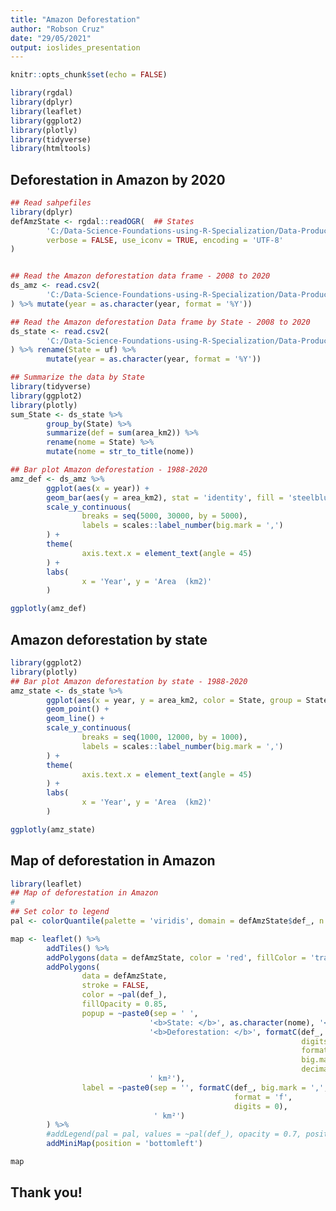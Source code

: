 ---
title: "Amazon Deforestation"
author: "Robson Cruz"
date: "29/05/2021"
output: ioslides_presentation
---

```{r setup, include=FALSE}
knitr::opts_chunk$set(echo = FALSE)
```

```{r, echo=FALSE, message=FALSE, warning=FALSE, comment='', cache=TRUE}
library(rgdal) 
library(dplyr)
library(leaflet)
library(ggplot2)
library(plotly)
library(tidyverse)
library(htmltools)
```

## Deforestation in Amazon by 2020
```{r, echo=FALSE, warning=FALSE, message=FALSE}
## Read sahpefiles
library(dplyr)
defAmzState <- rgdal::readOGR(  ## States
        'C:/Data-Science-Foundations-using-R-Specialization/Data-Products/Peer-graded_Assignment2/data/Amz_States_def.shp',
        verbose = FALSE, use_iconv = TRUE, encoding = 'UTF-8'
)


## Read the Amazon deforestation data frame - 2008 to 2020
ds_amz <- read.csv2(
        'C:/Data-Science-Foundations-using-R-Specialization/Data-Products/Peer-graded_Assignment2/data/terrabrasilis_legal_amazon_1988_2020.csv'
) %>% mutate(year = as.character(year, format = '%Y'))

## Read the Amazon deforestation Data frame by State - 2008 to 2020        
ds_state <- read.csv2(
        'C:/Data-Science-Foundations-using-R-Specialization/Data-Products/Peer-graded_Assignment2/data/terrabrasilis_states_amazon_1988_2020.csv'
) %>% rename(State = uf) %>%
        mutate(year = as.character(year, format = '%Y'))

## Summarize the data by State
library(tidyverse)
library(ggplot2)
library(plotly)
sum_State <- ds_state %>%
        group_by(State) %>%
        summarize(def = sum(area_km2)) %>%
        rename(nome = State) %>%
        mutate(nome = str_to_title(nome))

## Bar plot Amazon deforestation - 1988-2020
amz_def <- ds_amz %>%
        ggplot(aes(x = year)) +
        geom_bar(aes(y = area_km2), stat = 'identity', fill = 'steelblue') +
        scale_y_continuous(
                breaks = seq(5000, 30000, by = 5000),
                labels = scales::label_number(big.mark = ',')
        ) +
        theme(
                axis.text.x = element_text(angle = 45)
        ) +
        labs(
                x = 'Year', y = 'Area  (km2)'
        )

ggplotly(amz_def)
```

## Amazon deforestation by state
```{r, echo=FALSE, warning=FALSE,message=FALSE}
library(ggplot2)
library(plotly)
## Bar plot Amazon deforestation by state - 1988-2020
amz_state <- ds_state %>%
        ggplot(aes(x = year, y = area_km2, color = State, group = State)) +
        geom_point() +
        geom_line() +
        scale_y_continuous(
                breaks = seq(1000, 12000, by = 1000),
                labels = scales::label_number(big.mark = ',')
        ) +
        theme(
                axis.text.x = element_text(angle = 45)
        ) +
        labs(
                x = 'Year', y = 'Area  (km2)'
        )

ggplotly(amz_state)
```

## Map of deforestation in Amazon
```{r, echo=FALSE, warning=FALSE}
library(leaflet)
## Map of deforestation in Amazon
#
## Set color to legend
pal <- colorQuantile(palette = 'viridis', domain = defAmzState$def_, n = 9)

map <- leaflet() %>%
        addTiles() %>%
        addPolygons(data = defAmzState, color = 'red', fillColor = 'transparent') %>%
        addPolygons(
                data = defAmzState, 
                stroke = FALSE,
                color = ~pal(def_),
                fillOpacity = 0.85,
                popup = ~paste0(sep = ' ', 
                               '<b>State: </b>', as.character(nome), '<br>',
                               '<b>Deforestation: </b>', formatC(def_,
                                                                 digits = 2,
                                                                 format = 'f',
                                                                 big.mark = ',',
                                                                 decimal.mark = '.'),
                               ' km²'),
                label = ~paste0(sep = '', formatC(def_, big.mark = ',', 
                                                  format = 'f',
                                                  digits = 0), 
                                ' km²')
        ) %>%
        #addLegend(pal = pal, values = ~pal(def_), opacity = 0.7, position = 'bottomright') %>%
        addMiniMap(position = 'bottomleft')

map
```
## Thank you!
